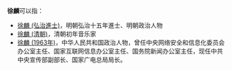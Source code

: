 '''徐麟'''可以指：
* [[徐麟_(弘治進士)|徐麟 (弘治進士)]]，明朝弘治十五年進士、明朝政治人物
* [[徐麟_(清朝)|徐麟 (清朝)]]，清朝初年音乐家
* [[徐麟_(1963年)|徐麟 (1963年)]]，中华人民共和国政治人物，曾任中央网络安全和信息化委员会办公室主任、国家互联网信息办公室主任、国务院新闻办公室主任，现任中共中央宣传部副部长、国家广电总局局长。
{{Disambiguation|L|cat=二字徐姓人名消歧义}}